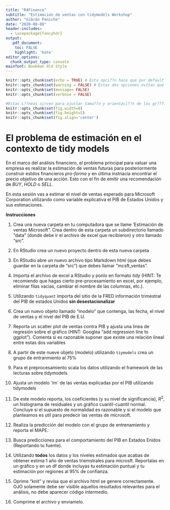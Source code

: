 ```yaml
---
title: "R4Finance"
subtitle: "Estimación de ventas con tidymodels Workshop"
author: "Gibrán Peniche"
date: "2020-08-08"
header-includes: 
  - \usepackage{fancyhdr}
output: 
   pdf_document:
    toc: FALSE
    highlight: 'kate'
editor_options: 
  chunk_output_type: console
mainfont: Bookman Old Style
---
```


```r
knitr::opts_chunk$set(echo = TRUE) # Esta opci??n hace que por default se imprima el c??digo
knitr::opts_chunk$set(warning = FALSE) # Estas dos opciones evitan que se impriman mensajes a la hora de generar el pdf
knitr::opts_chunk$set(message= FALSE)
knitr::opts_chunk$set(verbose = FALSE)

#Estas L??neas sirven para ajustar tama??o y orientaci??n de las gr??ficas
knitr::opts_chunk$set(fig.width=8)
knitr::opts_chunk$set(fig.height=5)
knitr::opts_chunk$set(fig.align='center')

```



\thispagestyle{empty} 
\pagebreak
\newpage
\pagenumbering{arabic} 
\fancyhead[L]{\thepage}
\fancyhead[C]{4RFinance}
\fancyhead[R]{}
\fancyfoot[L]{}
\fancyfoot[C]{Workshop 1}
\fancyfoot[R]{}
\pagestyle{fancy}
\addtolength{\headheight}{1.0cm}
\pagestyle{fancyplain}


# El problema de estimación en el contexto de tidy models

En el marco del análisis financiero, el problema principal para valuar una empresa es realizar la estimación de ventas futuras para posteriormente construir estdos financieros *pro-forma* y en última instnacia encontrar el precio objetivo de una acción. Esto con el fin de emitir una recomendación de *BUY*, *HOLD* o *SELL*.

En esta sesión vas a estimar el nivel de ventas esperado para Microsoft Corporation utilizando como variable explicativa el PIB de Estados Unidos y sus estimaciones.


**Instrucciones**

1. Crea una nueva carpeta en tu computadora que se llame 'Estimación de ventas Microsoft". Crea dentro de esta carpeta un subdirectorio llamado "data" (donde debe ir el archivo de excel que recibieron) y otro llamado "src". 

2. En RStudio crea un nuevo proyecto dentro de esta nueva carpeta

3. En RStudio abre un nuevo archivo tipo Markdown html (que debes guardar en la carpeta de "src") que debes llamar "mcsft_ventas".

4. Importa el archivo de excel a RStudio y ponlo en formato *tidy* (HINT: Te recomiendo que hagas cierto pre-procesamiento en excel, por ejemplo, eliminar filas vacias, cambiar el nombre de las columnas, etc.).

5. Utilizando `tidyquant` importa del sitio de la FRED información trimestral del PIB de estados Unidos **sin desestacionalizar**

6. Crea un nuevo objeto llamado "modelo" que contenga, las fecha, el nivel de ventas y el nivel del PIB de E.U.

7. Reporta un scatter plot de ventas contra PIB y ajusta una linea de regresión sobre el gráfico (HINT: Googlea "add regression line to ggplot"). Comenta si es razonable suponer que existe una relación líneal entre estas dos variables

8. A partir de este nueve objeto (modelo) utilizando `tiymodels` crea un grupo  de entranmiento al 75%

9. Para el preprocesamiento scala los datos utilizando el framework de las lecturas sobre tidymodels.

10. Ajusta un modelo ´lm´ de las ventas explicadas por el PIB utilizando tidymodels

11. De este modelo reporta, los coeficientes (y su nivel de significancia), $R^2$, un histograma de residuales y un gráfico cuantil-cuantil normal. Concluye si el supuesto de normalidad es razonable y si el modelo que planteamos es util para predecir las ventas de microsoft.

12. Realiza la predicción del modelo con el grupo de entrenamiento y reporta el MAPE.

13. Busca predicciones para el comportamiento del PIB en Estados Enidos (Reportando tu fuente).

14. Utilizando **todos** los datos y los niveles estimados que acabas de obtener estima 1 año de ventas triemstrales para microsft. Reportalas en un gráfico y en un df donde incluyas tu estimación puntual y tu estimación por regiones al 95% de confianza.

15. Oprime "knit" y revisa que el archivo html se genere correctamente. OJO solamente debe ser visible aquellos resultados relevantes para el análisis, no debe aparecer código intermedio. 

16. Comprime el archivo y enviamelo.